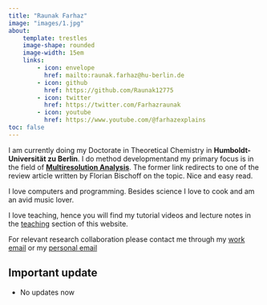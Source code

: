 ```yaml
---
title: "Raunak Farhaz"
image: "images/1.jpg"
about:
    template: trestles 
    image-shape: rounded
    image-width: 15em 
    links:
        - icon: envelope
          href: mailto:raunak.farhaz@hu-berlin.de
        - icon: github
          href: https://github.com/Raunak12775
        - icon: twitter
          href: https://twitter.com/Farhazraunak
        - icon: youtube
          href: https://www.youtube.com/@farhazexplains
toc: false
---
```

I am currently doing my Doctorate in Theoretical Chemistry in **Humboldt-Universität zu Berlin**. 
I do method developmentand my primary focus is in the field of [**Multiresolution Analysis**](https://www.sciencedirect.com/science/article/abs/pii/S006532761930019X?via%3Dihub). The former link redirects to one of the review article written by Florian Bischoff on the topic. Nice and easy read.

I love computers and programming. Besides science I love to cook and am an avid music lover. 

I love teaching, hence you will find my tutorial videos and lecture notes in the [teaching](resources/teach.qmd) section of this website.

For relevant research collaboration please contact me through my [work email](mailto:farhazra@hu-berlin.de) or my [personal email](mailto:farhazraunak@proton.me)

:::{.callout-note icon=true}
## Important update

- No updates now
:::
